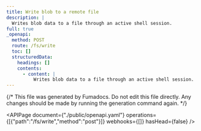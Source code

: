 ```yaml
---
title: Write blob to a remote file
description: |
  Writes blob data to a file through an active shell session.
full: true
_openapi:
  method: POST
  route: /fs/write
  toc: []
  structuredData:
    headings: []
    contents:
      - content: |
          Writes blob data to a file through an active shell session.
---
```


{/* This file was generated by Fumadocs.
Do not edit this file directly. Any changes should be made by running the generation command again. */}

<APIPage document={"./public/openapi.yaml"} operations={[{"path":"/fs/write","method":"post"}]} webhooks={[]} hasHead={false} />